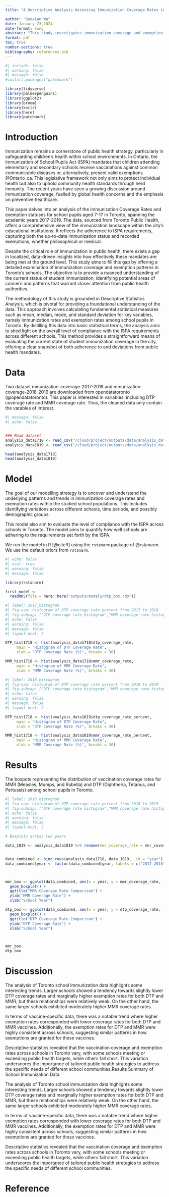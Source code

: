 ```yaml
---
title: "A Descriptive Analysis Assessing Immunization Coverage Rates in Toronto's Schools"

author: "Ruoxian Wu"
date: January 23,2024
date-format: long
abstract: "This study investigates immunization coverage and exemption rates among school-aged children in Toronto, addressing a gap in localized public health data analysis. Utilizing records from Toronto Public Health for the 2017/2018 and 2018/2019 academic years, we conduct a descriptive statistical analysis to assess compliance with the Immunization of School Pupils Act (ISPA). Our findings highlight significant variations in immunization rates across schools and reveal trends in medical and philosophical exemptions. These insights are crucial for informing public health strategies and policies, underscoring the need for targeted interventions to enhance vaccine coverage. The paper contributes to the broader discourse on public health management in urban educational settings."
format: pdf
toc: true
number-sections: true
bibliography: references.bib
---
```


```r
#| include: false
#| warning: false
#| message: false
#install.packages("patchwork")

library(tidyverse)
library(palmerpenguins)
library(ggplot2)
library(broom)
library(knitr)
library(here)
library(patchwork)
```

# Introduction

Immunization remains a cornerstone of public health strategy, particularly in safeguarding children's health within school environments. In Ontario, the Immunization of School Pupils Act (ISPA) mandates that children attending elementary and secondary schools receive vaccinations against common communicable diseases or, alternatively, present valid exemptions @Ontario_ca. This legislative framework not only aims to protect individual health but also to uphold community health standards through herd immunity. The recent years have seen a growing discussion around immunization coverage, fuelled by global health concerns and the emphasis on preventive healthcare.

This paper delves into an analysis of the Immunization Coverage Rates and exemption statuses for school pupils aged 7-17 in Toronto, spanning the academic years 2017-2019. The data, sourced from Toronto Public Health, offers a comprehensive view of the immunization landscape within the city's educational institutions. It reflects the adherence to ISPA requirements, capturing both the up-to-date immunization status and recorded exemptions, whether philosophical or medical.

Despite the critical role of immunization in public health, there exists a gap in localized, data-driven insights into how effectively these mandates are being met at the ground level. This study aims to fill this gap by offering a detailed examination of immunization coverage and exemption patterns in Toronto's schools. The objective is to provide a nuanced understanding of the current status of student immunization, identifying potential areas of concern and patterns that warrant closer attention from public health authorities.

The methodology of this study is grounded in Descriptive Statistics Analysis, which is pivotal for providing a foundational understanding of the data. This approach involves calculating fundamental statistical measures such as mean, median, mode, and standard deviation for key variables, namely immunization rates and exemption rates among school pupils in Toronto. By distilling this data into basic statistical terms, the analysis aims to shed light on the overall level of compliance with the ISPA requirements across different schools. This method provides a straightforward means of evaluating the current state of student immunization coverage in the city, offering a clear snapshot of both adherence to and deviations from public health mandates.

# Data

Two dataset mmunization-coverage-2017-2018 and mmunization-coverage-2018-2019 are downloaded from opendatatoronto (@opendatatoronto). This paper is interested in variables, including DTP coverage rate and MMR coverage rate. Thus, the cleaned data only contain the varables of interest.

```r
#| message: false
#| echo: false


### Read dataset
analysis_data1718 <- read_csv("/cloud/project/outputs/data/analysis_data1718.csv")
analysis_data1819 <- read_csv("/cloud/project/outputs/data/analysis_data1819.csv")

head(analysis_data1718)
head(analysis_data1819)

```

# Model

The goal of our modelling strategy is to uncover and understand the underlying patterns and trends in immunization coverage rates and exemption rates within the studied school populations. This includes identifying variations across different schools, time periods, and possibly demographic groups.

This model also aim to evaluate the level of compliance with the ISPA across schools in Toronto. The model aims to quantify how well schools are adhering to the requirements set forth by the ISPA.

We run the model in R [@citeR] using the `rstanarm` package of @rstanarm. We use the default priors from `rstanarm`.


```r
#| echo: false
#| eval: true
#| warning: false
#| message: false

library(rstanarm)

first_model <-
  readRDS(file = here::here("outputs/models/dtp_box.rds"))
```

```r
#| label: 2017_histogram
#| fig-cap: histogram of DTP coverage rate percent from 2017 to 2018
#| fig-subcap: ["DTP coverage rate histogram","MMR coverage rate histogram"]
#| echo: false
#| warning: false
#| message: false
#| layout-ncol: 2

DTP_hist1718 <- hist(analysis_data1718$dtp_coverage_rate,
     main = "Histogram of DTP Coverage Rate", 
     xlab = "DTP Coverage Rate (%)", breaks = 30)

MMR_hist1718 <- hist(analysis_data1718$mmr_coverage_rate,
     main = "Histogram of MMR Coverage Rate", 
     xlab = "MMR Coverage Rate (%)", breaks = 30)


```

```r
#| label: 2018_histogram
#| fig-cap: histogram of DTP coverage rate percent from 2018 to 2019
#| fig-subcap: ["DTP coverage rate histogram","MMR coverage rate histogram"]
#| echo: false
#| warning: false
#| message: false
#| layout-ncol: 2

DTP_hist1718 <- hist(analysis_data1819$dtp_coverage_rate_percent,
     main = "Histogram of DTP Coverage Rate", 
     xlab = "DTP Coverage Rate (%)", breaks = 30)

MMR_hist1718 <- hist(analysis_data1819$mmr_coverage_rate_percent,
     main = "Histogram of MMR Coverage Rate", 
     xlab = "MMR Coverage Rate (%)", breaks = 30)


```


# Results

The boxpots representing the distribution of vaccination coverage rates for MMR (Measles, Mumps, and Rubella) and DTP (Diphtheria, Tetanus, and Pertussis) among school pupils in Toronto.

```r
#| label: 2018_histogram
#| fig-cap: histogram of DTP coverage rate percent from 2018 to 2019
#| fig-subcap: ["DTP coverage rate histogram","MMR coverage rate histogram"]
#| echo: false
#| warning: false
#| message: false
#| layout-ncol: 2

# Boxplots across two years

data_1819 <- analysis_data1819 %>% rename(mmr_coverage_rate = mmr_coverage_rate_percent, dtp_coverage_rate = dtp_coverage_rate_percent)


data_combined <- bind_rows(analysis_data1718, data_1819, .id = "year")
data_combined$year <- factor(data_combined$year, labels = c("2017-2018", "2018-2019"))



mmr_box <- ggplot(data_combined, aes(x = year, y = mmr_coverage_rate, fill = year)) +
  geom_boxplot() +
  ggtitle("MMR Coverage Rate Comparison") +
  ylab("MMR Coverage Rate") +
  xlab("School Year")

dtp_box <- ggplot(data_combined, aes(x = year, y = dtp_coverage_rate, fill = year)) +
  geom_boxplot() +
  ggtitle("DTP Coverage Rate Comparison") +
  ylab("DTP Coverage Rate") +
  xlab("School Year")



mmr_box
dtp_box


```


# Discussion

The analysis of Toronto school immunization data highlights some interesting trends. Larger schools showed a tendency towards slightly lower DTP coverage rates and marginally higher exemption rates for both DTP and MMR, but these relationships were relatively weak. On the other hand, the same larger schools exhibited moderately higher MMR coverage rates.

In terms of vaccine-specific data, there was a notable trend where higher exemption rates corresponded with lower coverage rates for both DTP and MMR vaccines. Additionally, the exemption rates for DTP and MMR were highly consistent across schools, suggesting similar patterns in how exemptions are granted for these vaccines.

Descriptive statistics revealed that the vaccination coverage and exemption rates across schools in Toronto vary, with some schools meeting or exceeding public health targets, while others fall short. This variation underscores the importance of tailored public health strategies to address the specific needs of different school communities.Results Summary of School Immunization Data

The analysis of Toronto school immunization data highlights some interesting trends. Larger schools showed a tendency towards slightly lower DTP coverage rates and marginally higher exemption rates for both DTP and MMR, but these relationships were relatively weak. On the other hand, the same larger schools exhibited moderately higher MMR coverage rates.

In terms of vaccine-specific data, there was a notable trend where higher exemption rates corresponded with lower coverage rates for both DTP and MMR vaccines. Additionally, the exemption rates for DTP and MMR were highly consistent across schools, suggesting similar patterns in how exemptions are granted for these vaccines.

Descriptive statistics revealed that the vaccination coverage and exemption rates across schools in Toronto vary, with some schools meeting or exceeding public health targets, while others fall short. This variation underscores the importance of tailored public health strategies to address the specific needs of different school communities.

# Reference
